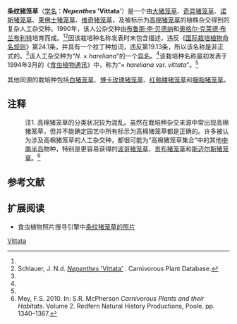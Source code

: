 {{noteTA
|G1=Carnivorous Plant
}}

{{Infobox Cultivar 
| name= 条纹猪笼草
| image = 
| image_caption = 
| hybrid = [(''[[奇异猪笼草|N. mirabilis]]'' × "''[[高棉猪笼草|N. thorelii]]''") × ''[[奇异猪笼草|N. mirabilis]]''] × {"''[[高棉猪笼草|N. thorelii]]''" × [(''[[诺斯猪笼草|N. northiana]]'' × ''[[大猪笼草|N. maxima]]'') × (''[[莱佛士猪笼草|N. rafflesiana]]'' × ''[[维奇猪笼草|N. veitchii]]'')]}
| cultivar = '''''Nepenthes'' 'Vittata''''<br><small>Hort.[[布鲁斯·李·贝德纳尔|Bednar]] (1994)<ref name=B&B>Bednar, B.L. & O.C. Bramblett 1994. ''Nepenthes'' hybrid crosses made by: Bruce Lee Bednar & Orgel Clyde Bramblett. ''[[食虫植物通讯|Carnivorous Plant Newsletter]]'' '''23'''(1): 4.</ref></small>
| origin = B.L.Bednar & O.C.Bramblett, 1990
}}

'''条纹猪笼草'''（[[学名|学名]]：'''''Nepenthes'' 'Vittata''''）是一个由[[大猪笼草|大猪笼草]]{{small|（''N. maxima''）}}、[[奇异猪笼草|奇异猪笼草]]{{small|（''N. mirabilis''）}}、[[诺斯猪笼草|诺斯猪笼草]]{{small|（''N. northiana''）}}、[[莱佛士猪笼草|莱佛士猪笼草]]{{small|（''N. rafflesiana''）}}、[[维奇猪笼草|维奇猪笼草]]{{small|（''N. veitchii''）}}，及被标示为[[高棉猪笼草|高棉猪笼草]]{{small|（''N. thorelii''）}}的植株杂交得到的复杂人工杂交种。{{Ref_label|注1|注1|none}}1990年，该人公杂交种由[[布鲁斯·李·贝德纳|布鲁斯·李·贝德纳]]{{small|（Bruce Lee Bednar）}}和[[奥格尔·克莱德·布兰布利特|奥格尔·克莱德·布兰布利特]]{{small|（Orgel Clyde Bramblett）}}培育而成。<ref name=B&B /><ref name=Schlauer>Schlauer, J. N.d. [http://www.carnivorousplants.org/cpdb/CPdbDetail.php?cp_id=119005 ''Nepenthes'' 'Vittata'] {{webarchive|url=https://web.archive.org/web/20100925024950/http://carnivorousplants.org/cpdb/CPdbDetail.php?cp_id=119005 |date=2010-09-25 }}. Carnivorous Plant Database.</ref>因该栽培种名称发表时未包含描述，违反《[[国际栽培植物命名规则|国际栽培植物命名规则]]》第24.1条，并具有一个拉丁种加词，违反第19.13条，所以该名称是非正式的。<ref name=Schlauer />该人工杂交种为“''N.'' × ''hareliana''”的一个[[异名|异名]]。<ref name=Schlauer />该栽培种名称最初发表于1994年3月的《[[食虫植物通讯|食虫植物通讯]]》中，称为“× ''hareliana'' var. ''vittata''”。<ref name=B&B />

其他同源的栽培种包括[[白猪笼草_(栽培种)|白猪笼草]]{{small|（''Nepenthes'' 'Alba'）}}、[[博卡玫瑰猪笼草|博卡玫瑰猪笼草]]{{small|（''Nepenthes'' 'Boca Rose'）}}、[[红骷髅猪笼草|红骷髅猪笼草]]{{small|（''Nepenthes'' 'Red Skeleton'）}}和[[胭脂猪笼草|胭脂猪笼草]]{{small|（''Nepenthes'' 'Rouge'）}}。

== 注释 ==
{{refbegin}}
:注1. {{Note_label|注1|注1|none}} 高棉猪笼草的分类状况较为混乱。虽然在栽培种杂交来源中常出现高棉猪笼草，但并不能确定园艺中所有标示为高棉猪笼草都是正确的。许多被认为涉及高棉猪笼草的人工杂交种，都很可能为“高棉猪笼草集合”中的其他[[中南半岛|中南半岛]]物种，特别是更容易获得的[[波哥猪笼草|波哥猪笼草]]{{small|（''N. bokorensis''）}}、[[贡布猪笼草|贡布猪笼草]]{{small|（''N. kampotiana''）}}和[[斯迈尔斯猪笼草|斯迈尔斯猪笼草]]{{small|（''N. smilesii''）}}。<ref>Mey, F.S. 2010. {{PDFlink|[http://www.marcellocatalano.com/thorelii.history.pdf The Elusive ''Nepenthes thorelii''.]}} In: S.R. McPherson ''Carnivorous Plants and their Habitats''. Volume 2. Redfern Natural History Productions, Poole. pp. 1340–1367.</ref>
{{refend}}

== 参考文献 ==
{{reflist|2}}

== 扩展阅读 ==
{{refbegin}}
* 食虫植物照片搜寻引擎中[http://www.cpphotofinder.com/nepenthes-vittata--1986.html 条纹猪笼草的照片] {{Wayback|url=http://www.cpphotofinder.com/nepenthes-vittata--1986.html |date=20120312155641 }}
{{refend}}

{{猪笼草属栽培种}}

[[Category:猪笼草属栽培种|Vittata]]